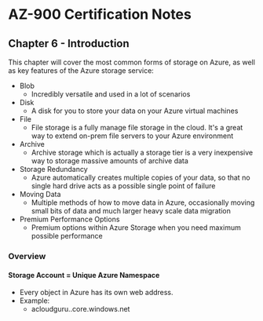 # AZ-900 Certification Notes
## Chapter 6 - Introduction

This chapter will cover the most common forms of storage on Azure, as well as key features of the Azure storage service:
* Blob
	* Incredibly versatile and used in a lot of scenarios
* Disk
	* A disk for you to store your data on your Azure virtual machines
* File
	* File storage is a fully manage file storage in the cloud. It's a great way to extend on-prem file servers to your Azure environment
* Archive
	* Archive storage which is actually a storage tier is a very inexpensive way to storage massive amounts of archive data
* Storage Redundancy
	* Azure automatically creates multiple copies of your data, so that no single hard drive acts as a possible single point of failure
* Moving Data
	* Multiple methods of how to move data in Azure, occasionally moving small bits of data and much larger heavy scale data migration
* Premium Performance Options
	* Premium options within Azure Storage when you need maximum possible performance

### Overview
#### Storage Account = Unique Azure Namespace
* Every object in Azure has its own web address.
* Example:
	* acloudguru.<storage-type>.core.windows.net